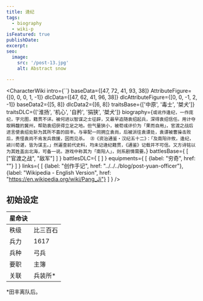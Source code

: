 ```yaml
---
title: 逄纪
tags:
  - biography
  - wiki-p
isFeatured: true
publishDate:
excerpt:
seo:
  image:
    src: '/post-13.jpg'
    alt: Abstract snow

---
```



<CharacterWiki
  intro={``}
  baseData={[47, 72, 41, 93, 38]}
  AttributeFigure={[0, 0, 0, 1, -1]}
  dlcData={[47, 62, 41, 96, 38]}
  dlcAttributeFigure={[0, 0, -1, 2, -1]}
  baseData2={[5, 8]}
  dlcData2={[6, 8]}
  traitsBase={['中原', '毒士', '桀犬']}
  traitsDLC={['淮扬', '机心', '自矜', '狷狭', '桀犬']}
  biography={`或讹作逢纪，一作庞纪，字元图，籍贯不详。被何进以智谋之士征辟，又最早追随袁绍起兵，深得袁绍信任。用计夺取韩馥的冀州，帮助袁绍获得立足之地。但气量狭小，被荀彧评价为「果而自用」，官渡之战后进言使袁绍处斩为其所不喜的田丰。与审配一同拥立袁尚，后被派往袁谭处，袁谭被曹操击败后，责怪袁尚不肯发兵救援，因而见杀。
㊟《资治通鉴・汉纪五十二》：「及南阳许攸，逢纪，颍川荀谌，皆为谋主。」然遍查前代史料，均未记逄纪籍贯，《通鉴》记载并不可信。又方诗铭以为其姓盖出北海，可备一说。游戏中称其为「南阳人」，则系剧情需要。`}
  battlesBase={
    [
      ["官渡之战", "敌军"]
    ]
  }
  battlesDLC={
    [
    ]
  }
  equipments={
    [
      {label: "穷奇", href: ""}
    ]
  }
  links={
    [
      {label: "创作手记", href: "../../../blog/post-yuan-officer"},
      {label: "Wikipedia - English Version", href: "https://en.wikipedia.org/wiki/Pang_Ji"}
    ]
  }
/>

<h2 class="bg-blue-100 text-blue-800 text-2xl font-bold px-2.5 pt-1.5 rounded-sm dark:bg-blue-200 dark:text-blue-800 inline-block">初始设定</h2>

<table class='border-2 w-[360px]'>
  <thead>
    <tr class='border-1'>
      <th>星命诀</th>
    </tr>
  </thead>
  <tr>
    <td class='border-1'>秩级</td>
    <td>比三百石</td>
  </tr>
  <tr>
    <td class='border-1'>兵力</td>
    <td>1617</td>
  </tr>
  <tr>
    <td class='border-1'>兵种</td>
    <td>弓兵</td>
  </tr>
  <tr>
    <td class='border-1'>要职</td>
    <td>主簿</td>
  </tr>
  <tr>
    <td class='border-1'>关联</td>
    <td>兵装所*</td>
  </tr>
</table>
*田丰离队后。
